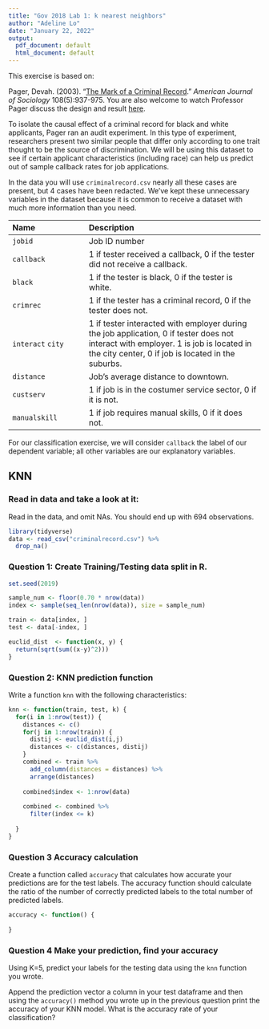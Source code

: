 ```yaml
---
title: "Gov 2018 Lab 1: k nearest neighbors"
author: "Adeline Lo"
date: "January 22, 2022"
output:
  pdf_document: default
  html_document: default
---
```


This exercise is based on: 

Pager, Devah. (2003). "[The Mark of a Criminal Record](https://doi.org/10.1086/374403)." *American Journal of Sociology* 108(5):937-975. You are also welcome to watch Professor Pager discuss the design and result [here](https://youtu.be/nUZqvsF_Wt0).

To isolate the causal effect of a criminal record for black and white applicants, Pager ran an audit experiment. In this type of experiment, researchers present two similar people that differ only according to one trait thought to be the source of discrimination. We will be using this dataset to see if certain applicant characteristics (including race) can help us predict out of sample callback rates for job applications.

In the data you will use `criminalrecord.csv` nearly all these cases are present, but 4 cases have been redacted. We’ve kept these unnecessary variables in the dataset because it is common to receive a dataset with much more information than you need.


------------------------------------------------------------------------------------------
Name                        Description
--------------------------- --------------------------------------------------------------
`jobid`                     Job ID number  

`callback`                  1 if tester received a callback, 0 if the tester did not receive a callback. 

`black`                     1 if the tester is black, 0 if the tester is white.

`crimrec`                   1 if the tester has a criminal record, 0 if the tester does not.

`interact`                  1 if tester interacted with employer during the job application, 0 if tester does not interact with employer.
`city`                      1 is job is located in the city center, 0 if job is located in the suburbs.

`distance`                  Job’s average distance to downtown.

`custserv`                  1 if job is in the costumer service sector, 0 if it is not.

`manualskill`               1 if job requires manual skills, 0 if it does not.

------------------------------------------------------------------------------------------
For our classification exercise, we will consider `callback` the label of our dependent variable; all other variables are our explanatory variables. 

## KNN

### Read in data and take a look at it:

Read in the data, and omit NAs. You should end up with 694 observations.

```r
library(tidyverse)
data <- read_csv("criminalrecord.csv") %>%
  drop_na()
```


### Question 1: Create Training/Testing data split in R. 

\begin{enumerate}
\item Set the seed to 2019.
\item Randomly sample 70\% of the data for training and set aside the remaining 30\% for testing.
\item Create a function that calculates the Euclidean distance between 2 points. As a reminder, the formula for Euclidean distance is:
\begin{equation}
d(x_{1},x_{2})=\sqrt{\sum_{p=0}^n (x_{1p}-x_{2p})^2}
\end{equation}
\end{enumerate}

```r
set.seed(2019)

sample_num <- floor(0.70 * nrow(data))
index <- sample(seq_len(nrow(data)), size = sample_num)

train <- data[index, ]
test <- data[-index, ]

euclid_dist  <- function(x, y) {
  return(sqrt(sum((x-y)^2)))
}
```


### Question 2: KNN prediction function

Write a function `knn` with the following characteristics:
\begin{itemize}
\item 3 arguments: test data, train data, and a value for k
\item Loops over all records of test and train data
\item Returns predicted class labels of test data
\end{itemize}

```r

knn <- function(train, test, k) {
  for(i in 1:nrow(test)) {
    distances <- c()
    for(j in 1:nrow(train)) {
      distij <- euclid_dist(i,j)
      distances <- c(distances, distij)
    }
    combined <- train %>% 
      add_column(distances = distances) %>%
      arrange(distances) 
    
    combined$index <- 1:nrow(data)
    
    combined <- combined %>%
      filter(index <= k)
    
  }
}
```


### Question 3 Accuracy calculation

Create a function called `accuracy` that calculates how accurate your predictions are for the test labels. The accuracy function should calculate the ratio of the number of correctly predicted labels to the total number of predicted labels.


```r
accuracy <- function() {
  
}
```

### Question 4 Make your prediction, find your accuracy

Using K=5, predict your labels for the testing data using the `knn` function you wrote. 

Append the prediction vector a column in your test dataframe and then using the `accuracy()` method you wrote up in the previous question print the accuracy of your KNN model. What is the accuracy rate of your classification?

